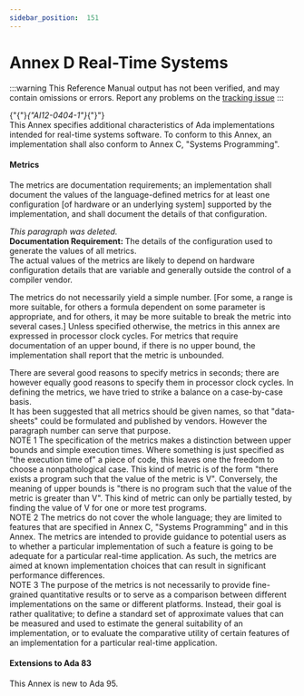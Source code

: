---
sidebar_position:  151
---

# Annex D Real-Time Systems

:::warning
This Reference Manual output has not been verified,
and may contain omissions or errors.
Report any problems on the [tracking issue](https://github.com/ada-lang-io/ada-lang-io/issues/20)
:::


<p>{"{"}<em>{"AI12-0404-1"}</em>{"}"} <br />This Annex specifies additional characteristics of Ada implementations intended for real-time systems software. To conform to this Annex, an implementation shall also conform to Annex C, "Systems Programming". <br /></p>


#### Metrics

<p>The metrics are documentation requirements; an implementation shall document the values of the language-defined metrics for at least one configuration [of hardware or an underlying system] supported by the implementation, and shall document the details of that configuration. <br /></p>

<Admonition type="aarm" aarm="note" title="Note: ">
<em>This paragraph was deleted.</em><br /></Admonition>

<Admonition type="aarm" aarm="note" title="Note: ">
<strong>Documentation Requirement: </strong>The details of the configuration used to generate the values of all metrics.<br /></Admonition>

<Admonition type="aarm" aarm="reason" title="Reason: ">
<strong></strong>The actual values of the metrics are likely to depend on hardware configuration details that are variable and generally outside the control of a compiler vendor. <br /></Admonition>

<p>The metrics do not necessarily yield a simple number. [For some, a range is more suitable, for others a formula dependent on some parameter is appropriate, and for others, it may be more suitable to break the metric into several cases.] Unless specified otherwise, the metrics in this annex are expressed in processor clock cycles. For metrics that require documentation of an upper bound, if there is no upper bound, the implementation shall report that the metric is unbounded. <br /></p>

<Admonition type="aarm" aarm="discussion" title="Discussion: ">
<strong></strong>There are several good reasons to specify metrics in seconds; there are however equally good reasons to specify them in processor clock cycles. In defining the metrics, we have tried to strike a balance on a case-by-case basis.<br /></Admonition>

<Admonition type="aarm" aarm="note" title="Note: ">
It has been suggested that all metrics should be given names, so that "data-sheets" could be formulated and published by vendors. However the paragraph number can serve that purpose. <br /></Admonition>

<Admonition type="aarm" aarm="note" title="Note: ">
NOTE 1   The specification of the metrics makes a distinction between upper bounds and simple execution times. Where something is just specified as "the execution time of" a piece of code, this leaves one the freedom to choose a nonpathological case. This kind of metric is of the form "there exists a program such that the value of the metric is V". Conversely, the meaning of upper bounds is "there is no program such that the value of the metric is greater than V". This kind of metric can only be partially tested, by finding the value of V for one or more test programs.<br /></Admonition>

<Admonition type="aarm" aarm="note" title="Note: ">
NOTE 2   The metrics do not cover the whole language; they are limited to features that are specified in Annex C, "Systems Programming" and in this Annex. The metrics are intended to provide guidance to potential users as to whether a particular implementation of such a feature is going to be adequate for a particular real-time application. As such, the metrics are aimed at known implementation choices that can result in significant performance differences.<br /></Admonition>

<Admonition type="aarm" aarm="note" title="Note: ">
NOTE 3   The purpose of the metrics is not necessarily to provide fine-grained quantitative results or to serve as a comparison between different implementations on the same or different platforms. Instead, their goal is rather qualitative; to define a standard set of approximate values that can be measured and used to estimate the general suitability of an implementation, or to evaluate the comparative utility of certain features of an implementation for a particular real-time application.<br /></Admonition>


#### Extensions to Ada 83

<Admonition type="aarm" aarm="note" title="Note: ">
This Annex is new to Ada 95. <br /></Admonition>

